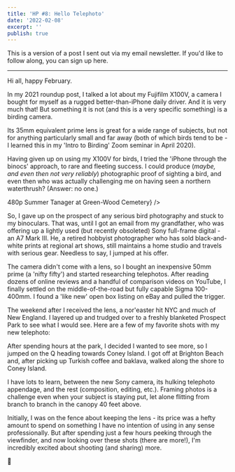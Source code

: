 ```yaml
---
title: 'HP #8: Hello Telephoto'
date: '2022-02-08'
excerpt: ''
publish: true
---
```




<section class="blog-section">

This is a version of a post I sent out via my email newsletter. If you'd like to follow along, you can sign up <XA href="https://tinyletter.com/prichey">here</XA>.

<hr />

Hi all, happy February.

In my <XA href="/blog/2021">2021 roundup post</XA>, I talked a lot about my Fujifilm X100V, a camera I bought for myself as a rugged better-than-iPhone daily driver. And it is very much that! But something it is not (and this is a very specific something) is a birding camera.

Its 35mm equivalent prime lens is great for a wide range of subjects, but not for anything particularly small and far away (both of which birds tend to be - I learned this in my 'Intro to Birding' Zoom seminar in April 2020).

<div class="blog-full">
  <ZoomImage
    src={x100vCardinal}
    zoomSrc={x100vCardinalZoom}
    caption="Cardinal at Prospect Park, X100V"
  />
</div>

Having given up on using my X100V for birds, I tried the 'iPhone through the binocs' approach, to rare and fleeting success. I could produce (_maybe, and even then not very reliably_) photographic proof of sighting a bird, and even then who was actually challenging me on having seen a northern waterthrush? (Answer: no one.)

<div class="blog-inset">
  <ZoomImage
    src={summerTanager}
    caption={<span>480p <XA href="https://www.allaboutbirds.org/guide/Summer_Tanager/id">Summer Tanager</XA> at Green-Wood Cemetery</span>}
  />
</div>

So, I gave up on the prospect of any serious bird photography and stuck to my binoculars. That was, until I got an email from my grandfather, who was offering up a lightly used (but recently obsoleted) Sony full-frame digital - an A7 Mark III. He, <XA href="https://web.archive.org/web/20220119234548/www.jimrichey.com/">a retired hobbyist photographer</XA> who has sold black-and-white prints at regional art shows, still maintains a home studio and travels with serious gear. Needless to say, I jumped at his offer.

The camera didn't come with a lens, so I bought an inexpensive 50mm prime (a 'nifty fifty') and started researching telephotos. After reading dozens of online reviews and a handful of comparison videos on YouTube, I finally settled on the middle-of-the-road but fully capable Sigma 100-400mm. I found a 'like new' open box listing on eBay and pulled the trigger.

The weekend after I received the lens, <XA href="https://www.nytimes.com/2022/01/27/us/noreaster-snowstorm-weekend-nyc.html">a nor'easter</XA> hit NYC and much of New England. I layered up and trudged over to a freshly blanketed Prospect Park to see what I would see. Here are a few of my favorite shots with my new telephoto:

<div class="blog-full">
  <ZoomCarousel items={[
    {src: dove, zoomSrc: doveZoom, caption: 'Mourning Dove'},
    {src: cardinalPuff, zoomSrc: cardinalPuffZoom, caption: 'Cardinal'},
    {src: sparrow, zoomSrc: sparrowZoom, caption: 'White-throated Sparrow'},
    {src: hawk, zoomSrc: hawkZoom, caption: "Cooper's Hawk, blurry"}
  ]} />
</div>

After spending hours at the park, I decided I wanted to see more, so I jumped on the Q heading towards Coney Island. I got off at Brighton Beach  and, after picking up Turkish coffee and <XA href="https://goo.gl/maps/nW8Br2kPaXVDbLpQ6">baklava</XA>, walked along the shore to Coney Island.

<div class="blog-full">
  <ZoomCarousel items={[
    {src: gull, zoomSrc: gullZoom, caption: "Ring-billed Gull"},
    {src: wonderWheel, zoomSrc: wonderWheelZoom, caption: "Not a bird, sorry"},
    {src: barge, zoomSrc: bargeZoom, caption: "Large barge"}
    ]} />
</div>

I have lots to learn, between the new Sony camera, its hulking telephoto appendage, and the rest (composition, editing, etc.). Framing photos is a challenge  even when your subject is staying put, let alone flitting from branch to branch in the canopy 40 feet above. 

Initially, I was on the fence about keeping the lens - its price was a hefty amount to spend on something I have no intention of using in any sense professionally. But after spending just a few hours peeking through the viewfinder, and now looking over these shots (there are more!), I'm incredibly excited about shooting (and sharing) more.

🎈

</section>